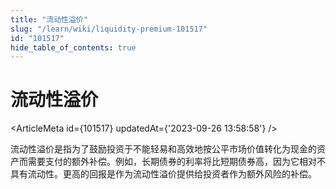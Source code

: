```yaml
---
title: "流动性溢价"
slug: "/learn/wiki/liquidity-premium-101517"
id: "101517"
hide_table_of_contents: true
---
```



# 流动性溢价

<ArticleMeta id={101517} updatedAt={'2023-09-26 13:58:58'} />
<div className='border-solid border-b border-t-0 my-4 border-[var(--ifm-color-gray-300)]' />

流动性溢价是指为了鼓励投资于不能轻易和高效地按公平市场价值转化为现金的资产而需要支付的额外补偿。例如，长期债券的利率将比短期债券高，因为它相对不具有流动性。更高的回报是作为流动性溢价提供给投资者作为额外风险的补偿。
